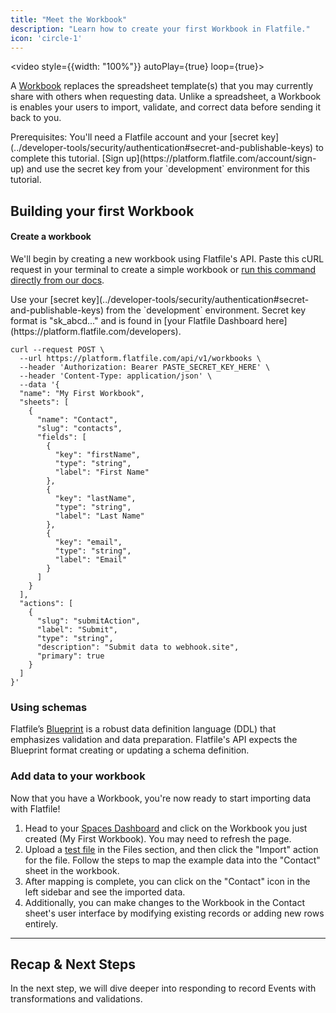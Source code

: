 ```yaml
---
title: "Meet the Workbook"
description: "Learn how to create your first Workbook in Flatfile."
icon: 'circle-1'
---
```


<video style={{width: "100%"}} autoPlay={true} loop={true}>
 <source src="https://videos.ctfassets.net/hjneo4qi4goj/63dlrcN48dWeAbl05SJ25k/642a5c954887c5bb7fc1b32fb88ab0ca/homepage_header_video-01.mp4" type="video/mp4"/>
</video>

A <Tooltip tip="Analogous to a database...">[Workbook](https://flatfileinc.mintlify.dev/docs/concepts/workbooks)</Tooltip> replaces the spreadsheet template(s) that you may currently share with others when requesting data. Unlike a spreadsheet, a Workbook is enables your users to import, validate, and correct data before sending it back to you.

<Info>
Prerequisites: You'll need a Flatfile account and your [secret key](../developer-tools/security/authentication#secret-and-publishable-keys) to complete this tutorial. [Sign up](https://platform.flatfile.com/account/sign-up) and use the secret key from your `development` environment for this tutorial.
</Info>

## Building your first Workbook

#### Create a workbook 

We'll begin by creating a new workbook using Flatfile's API. Paste this cURL request in your terminal to create a simple workbook or <Tooltip tip="Create a sample Workbook">[run this command directly from our docs](https://reference.flatfile.com/docs/api/tjt005wdogklo-create-a-sample-workbook)</Tooltip>.

<Tip>
Use your [secret key](../developer-tools/security/authentication#secret-and-publishable-keys) from the `development` environment.
 Secret key format is "sk_abcd..." and is found in [your Flatfile Dashboard here](https://platform.flatfile.com/developers).
</Tip>

```shell Shell / cURL
curl --request POST \
  --url https://platform.flatfile.com/api/v1/workbooks \
  --header 'Authorization: Bearer PASTE_SECRET_KEY_HERE' \
  --header 'Content-Type: application/json' \
  --data '{
  "name": "My First Workbook",
  "sheets": [
    {
      "name": "Contact",
      "slug": "contacts",
      "fields": [
        {
          "key": "firstName",
          "type": "string",
          "label": "First Name"
        },
        {
          "key": "lastName",
          "type": "string",
          "label": "Last Name"
        },
        {
          "key": "email",
          "type": "string",
          "label": "Email"
        }
      ]
    }
  ],
  "actions": [
    {
      "slug": "submitAction",
      "label": "Submit",
      "type": "string",
      "description": "Submit data to webhook.site",
      "primary": true
    }
  ]
}'
```

### Using schemas

Flatfile’s <Tooltip tip="A Data Definition Language...">[Blueprint](../blueprint/overview)</Tooltip> is a robust data definition language (DDL) that emphasizes validation and data preparation. Flatfile's API expects the Blueprint format creating or updating a schema definition.

### Add data to your workbook

Now that you have a Workbook, you're now ready to start importing data with Flatfile! 

1. Head to your <Tooltip tip="Go to dashboard">[Spaces Dashboard](https://platform.flatfile.com)</Tooltip> and click on 
the Workbook you just created (My First Workbook). You may need to refresh the page.
2. Upload a [test file](https://assets.ctfassets.net/hjneo4qi4goj/6I48ynsesoL1s1YhPK8Pvx/1d5ed30534c1ef44166d440a08612621/getting-started.csv) in the Files section, and then click the "Import" action for the file. Follow the steps to map the example data into the "Contact" sheet in the workbook. 
3. After mapping is complete, you can click on the "Contact" icon in the left sidebar and see the imported data. 
4. Additionally, you can make changes to the Workbook in the Contact sheet's user interface by modifying existing records or adding new rows entirely.

---

## Recap & Next Steps

In the next step, we will dive deeper into responding to record Events with transformations and validations.
